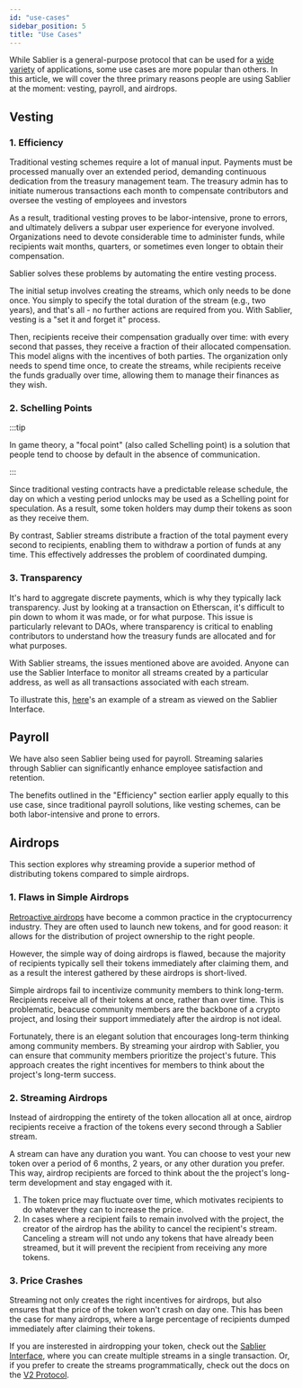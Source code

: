 ```yaml
---
id: "use-cases"
sidebar_position: 5
title: "Use Cases"
---
```



While Sablier is a general-purpose protocol that can be used for a
[wide variety](https://twitter.com/Sablier/status/1205533344886411264) of applications, some use cases are more popular
than others. In this article, we will cover the three primary reasons people are using Sablier at the moment: vesting,
payroll, and airdrops.

## Vesting

### 1. Efficiency

Traditional vesting schemes require a lot of manual input. Payments must be processed manually over an extended period,
demanding continuous dedication from the treasury management team. The treasury admin has to initiate numerous
transactions each month to compensate contributors and oversee the vesting of employees and investors

As a result, traditional vesting proves to be labor-intensive, prone to errors, and ultimately delivers a subpar user
experience for everyone involved. Organizations need to devote considerable time to administer funds, while recipients
wait months, quarters, or sometimes even longer to obtain their compensation.

Sablier solves these problems by automating the entire vesting process.

The initial setup involves creating the streams, which only needs to be done once. You simply to specify the total
duration of the stream (e.g., two years), and that's all - no further actions are required from you. With Sablier,
vesting is a "set it and forget it" process.

Then, recipients receive their compensation gradually over time: with every second that passes, they receive a fraction
of their allocated compensation. This model aligns with the incentives of both parties. The organization only needs to
spend time once, to create the streams, while recipients receive the funds gradually over time, allowing them to manage
their finances as they wish.

### 2. Schelling Points

:::tip

In game theory, a "focal point" (also called Schelling point) is a solution that people tend to choose by default in the
absence of communication.

:::

Since traditional vesting contracts have a predictable release schedule, the day on which a vesting period unlocks may
be used as a Schelling point for speculation. As a result, some token holders may dump their tokens as soon as they
receive them.

By contrast, Sablier streams distribute a fraction of the total payment every second to recipients, enabling them to
withdraw a portion of funds at any time. This effectively addresses the problem of coordinated dumping.

### 3. Transparency

It's hard to aggregate discrete payments, which is why they typically lack transparency. Just by looking at a
transaction on Etherscan, it's difficult to pin down to whom it was made, or for what purpose. This issue is
particularly relevant to DAOs, where transparency is critical to enabling contributors to understand how the treasury
funds are allocated and for what purposes.

With Sablier streams, the issues mentioned above are avoided. Anyone can use the Sablier Interface to monitor all
streams created by a particular address, as well as all transactions associated with each stream.

To illustrate this, <a href={links.example}>here</a>'s an example of a stream as viewed on the Sablier Interface.

## Payroll

We have also seen Sablier being used for payroll. Streaming salaries through Sablier can significantly enhance employee
satisfaction and retention.

The benefits outlined in the "Efficiency" section earlier apply equally to this use case, since traditional payroll
solutions, like vesting schemes, can be both labor-intensive and prone to errors.

## Airdrops

This section explores why streaming provide a superior method of distributing tokens compared to simple airdrops.

### 1. Flaws in Simple Airdrops

[Retroactive airdrops](https://members.delphidigital.io/learn/retroactive-airdrops) have become a common practice in the
cryptocurrency industry. They are often used to launch new tokens, and for good reason: it allows for the distribution
of project ownership to the right people.

However, the simple way of doing airdrops is flawed, because the majority of recipients typically sell their tokens
immediately after claiming them, and as a result the interest gathered by these airdrops is short-lived.

Simple airdrops fail to incentivize community members to think long-term. Recipients receive all of their tokens at
once, rather than over time. This is problematic, beacuse community members are the backbone of a crypto project, and
losing their support immediately after the airdrop is not ideal.

Fortunately, there is an elegant solution that encourages long-term thinking among community members. By streaming your
airdrop with Sablier, you can ensure that community members prioritize the project's future. This approach creates the
right incentives for members to think about the project's long-term success.

### 2. Streaming Airdrops

Instead of airdropping the entirety of the token allocation all at once, airdrop recipients receive a fraction of the
tokens every second through a Sablier stream.

A stream can have any duration you want. You can choose to vest your new token over a period of 6 months, 2 years, or
any other duration you prefer. This way, airdrop recipients are forced to think about the the project's long-term
development and stay engaged with it.

1. The token price may fluctuate over time, which motivates recipients to do whatever they can to increase the price.
2. In cases where a recipient fails to remain involved with the project, the creator of the airdrop has the ability to
   cancel the recipient's stream. Canceling a stream will not undo any tokens that have already been streamed, but it
   will prevent the recipient from receiving any more tokens.

### 3. Price Crashes

Streaming not only creates the right incentives for airdrops, but also ensures that the price of the token won't crash
on day one. This has been the case for many airdrops, where a large percentage of recipients dumped immediately after
claiming their tokens.

If you are insterested in airdropping your token, check out the <a href={links.app}>Sablier Interface</a>, where you can
create multiple streams in a single transaction. Or, if you prefer to create the streams programmatically, check out the
docs on the [V2 Protocol](/contracts/v2/overview).
